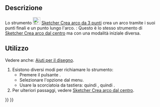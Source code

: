 <languages/>

{{Docnav/it
|[[Sketcher_CreateArc/it|Arco dal centro]]
|[[Sketcher_CreateArcOfEllipse/it|Arco di ellisse]]
|[[Sketcher_Workbench/it|Sketcher]]
|IconL=Sketcher_CreateArc.svg
|IconR=Sketcher_CreateArcOfEllipse.svg
|IconC=Workbench_Sketcher.svg
}}

{{GuiCommand/it
|Name=Sketcher Create3PointArc
|Name/it=Sketcher Crea arco da 3 punti
|MenuLocation=Schizzo → Geometrie Sketcher → Crea arco da 3 punti
|Workbenches=[[Sketcher_Workbench/it|Sketcher]]
|Shortcut={{KEY|G}} {{KEY|3}} {{KEY|A}}
|SeeAlso=
}}

<span id="Description"></span>
==Descrizione==

Lo strumento [[Image:Sketcher_Create3PointArc.svg|24px]] [[Sketcher_Create3PointArc/it|Sketcher Crea arco da 3 punti]] crea un arco tramite i suoi punti finali e un punto lungo l'arco. {{Version/it|1.0}}: Questo è lo stesso strumento di [[Sketcher_CreateArc/it|Sketcher Crea arco dal centro]] ma con una modalità iniziale diversa.

<span id="Usage"></span>
==Utilizzo==

Vedere anche: [[Sketcher_Workbench/it#Drawing_aids|Aiuti per il disegno]].

# Esistono diversi modi per richiamare lo strumento:
#* Premere il pulsante {{Button|[[Image:Sketcher_Create3PointArc.svg|16px]] [[Sketcher_Create3PointArc/it|Crea arco da 3 punti]]}}.
#* Selezionare l'opzione {{MenuCommand|Sketcher → Geometrie Sketcher → [[Image:Sketcher_Create3PointArc.svg|16px]] Crea arco da 3 punti}} dal menu.
#* Usare la scorciatoia da tastiera: {{KEY|G}} quindi {{KEY|3}}, quindi {{KEY|A}}.
# Per ulteriori passaggi, vedere [[Sketcher CreateArc/it#Usage|Sketcher Crea arco dal centro]].


{{Docnav/it
|[[Sketcher_CreateArc/it|Arco dal centro]]
|[[Sketcher_CreateArcOfEllipse/it|Arco di ellisse]]
|[[Sketcher_Workbench/it|Sketcher]]
|IconL=Sketcher_CreateArc.svg
|IconR=Sketcher_CreateArcOfEllipse.svg
|IconC=Workbench_Sketcher.svg
}}

{{Sketcher_Tools_navi{{#translation:}}}}
{{Userdocnavi{{#translation:}}}}